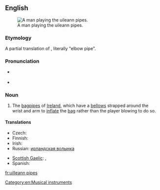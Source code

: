 {{was wotd|2009|April|15}}
==English==
{{wikipedia}}
[[File:Cillian Vallely on Uilleann Pipes.jpg|thumb|A man playing the uileann pipes.]]

===Etymology===
A partial translation of {{etyl|ga|en}} {{term|píb uilleann|lang=ga}}, literally "elbow pipe".

===Pronunciation===
* {{a|UK}} {{IPA|/ˈɪl.ən ˌpaɪps/}}
* {{audio|en-us-uilleann pipes.ogg|Audio (US)}}

===Noun===
{{head|en|noun|usually plural; singular: [[uilleann pipe]]}}

# The [[bagpipes]] of [[Ireland]], which have a [[bellows]] strapped around the wrist and arm to [[inflate]] the [[bag]] rather than the player blowing to do so.

====Translations====
{{trans-top|bagpipes of Ireland}}
* Czech: {{t|cs|irské dudy|f-p}}
* Finnish: {{t+|fi|irlantilainen}} {{t+|fi|säkkipilli}}
* Irish: {{t|ga|píb uilleann|f}}
* Russian: [[ирландская волынка]] {{f}}
{{trans-mid}}
* [[Scottish Gaelic]]: {{t|gd|pìob-shionnaich}}, {{t|gd|pìob-uilne|f}}
* Spanish: {{t|es|gaita irlandesa|f}}
{{trans-bottom}}

[[Category:en:Musical instruments]]

[[fr:uilleann pipes]]